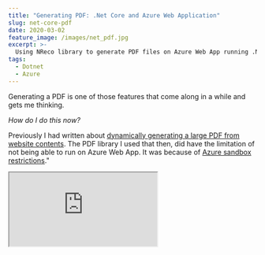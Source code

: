 ```yaml
---
title: "Generating PDF: .Net Core and Azure Web Application"
slug: net-core-pdf
date: 2020-03-02
feature_image: /images/net_pdf.jpg
excerpt: >-
  Using NReco library to generate PDF files on Azure Web App running .Net Core.
tags:
  - Dotnet
  - Azure
---
```

Generating a PDF is one of those features that come along in a while and gets me thinking.

_How do I do this now?_

Previously I had written about [dynamically generating a large PDF from website contents](/blog/generating-a-large-pdf-from-website-contents/). The PDF library I used that then, did have the limitation of not being able to run on Azure Web App. It was because of [Azure sandbox restrictions](https://github.com/projectkudu/kudu/wiki/Azure-Web-App-sandbox#pdf-generation-from-html)."

<iframe src="https://www.youtube.com/embed/fp-Rc3qNDdA" />

In this post we will look at how we can generate PDF in an Azure Web App and running .Net Core, what the limitations are and some tips and tricks to help with the development. I am using the [NReco HTML-to-PDF Generator for .Net](https://www.nrecosite.com/pdf_generator_net.aspx), which is a C# wrapper over [WkHtmlToPdf](https://wkhtmltopdf.org/).

> To use NReco HTML-To-PDF Generator with .Net Core, you need a [license](https://www.nrecosite.com/pdf_generator_net.aspx).

## Generating the PDF

### Generate HTML

To generate the PDF, we first need to generate HTML. [RazorLight](https://github.com/toddams/RazorLight) is a template engine based on Razor for .Net Core. It is available as a [NuGet package](https://www.nuget.org/packages/RazorLight/). I am using the latest available pre-release version - [2.0.0-beta4](https://www.nuget.org/packages/RazorLight/2.0.0-beta4). Razor light supports templates from Files / EmbeddedResources / Strings / Database or Custom Source. The source is configured when setting the RazorLightEngine to be used in the application. For .Net Core, we can inject an instance of _IRazorLightEngine_ for use in the application. The [ContentRootPath](https://docs.microsoft.com/en-us/dotnet/api/microsoft.extensions.hosting.ihostenvironment.contentrootpath?view=dotnet-plat-ext-3.1) is from the IWebHostEnvironment that can be injected to the [Startup class](https://docs.microsoft.com/en-us/aspnet/core/fundamentals/startup?view=aspnetcore-3.1#the-startup-class)

```csharp
var engine = new RazorLightEngineBuilder()
    .UseFileSystemProject($"{ContentRootPath}/PdfTemplates")
    .UseMemoryCachingProvider()
    .Build();

services.AddSingleton<IRazorLightEngine>(engine);

```

An instance of the engine is used to generate HTML from a razor view. By using _UseFileSystemProject_ function above, RazorLight picks up the templates from the provided file path. I have all the template files under a folder 'PdfTemplates'. Make sure to set the Template files (_\*.cshtml_), and any associated resource files (CSS and images) to '_Copy to Output Directory_'. RazorLight adds the templates in the path specified and makes them available against a template key. The template key format is different [based on the source](https://github.com/toddams/RazorLight#template-sources). e.g., When using filesystem template key is the relative path to the template file from the RootPath

The HtmlGenerationService below takes in a data object and generates the HTML string using the RazorLightEngine. By convention, it expects a template file (\*.cshtml) within a folder. E.g., For data type 'Quote', it expects a template with key 'Quote/Quote.cshtml'.

```csharp
public class HtmlGenerationService : IHtmlGenerationService
{
    private readonly IRazorLightEngine _razorLightEngine;

    public HtmlGenerationService(IRazorLightEngine razorLightEngine)
    {
        _razorLightEngine = razorLightEngine;
    }
    public async Task<string> Generate<T>(T data)
    {
        var template = typeof(T).Name;
        return await _razorLightEngine.CompileRenderAsync($"{template}/{template}.cshtml", data);
    }
}

```

I got the following error - _InvalidOperationException: Cannot find reference assembly 'Microsoft.AspNetCore.Antiforgery.dll' file for package Microsoft.AspNetCore.Antiforgery_ and had to set _PreserveCompilationReferences and PreserveCompilationContext_ in the csproj as mentioned [here](https://github.com/toddams/RazorLight#im-getting-cannot-find-reference-assembly-microsoftaspnetcoreantiforgerydll-exception-on-net-core-app-30-or-higher). Make sure to check the FAQ's if you are facing any error using the library.

### Generate PDF

With the HTML generated, we can use the HtmlToPdfConverter, the [NReco wrapper](https://www.nrecosite.com/pdf_generator_net.aspx) class, to convert it to PDF format. The library is free for .Net but needs a paid license for .Net Core. It is available as a [NuGet package](https://www.nuget.org/packages/NReco.PdfGenerator.LT/) and does work fine with .Net Core 3.1 as well.

> The [wkhtmltopdf binaries](https://wkhtmltopdf.org/downloads.html) must be deployed for your target platform(s) (Windows, Linux, or OS X) with your .NET Core app.

With .Net Core, the [wkhtmltopdf](https://wkhtmltopdf.org/) executable does not get bundled as part of the NuGet package. It is because the executable differs based on the hosting OS environment. Make sure to include the [executable](https://wkhtmltopdf.org/downloads.html) and set to be copied to the bin folder. By default, the converter looks for the executable (_wkhtmltopdf.exe_) under the folder _wkhtmltopdf_. The path is configurable.

```csharp
public class PdfGeneratorService : IPdfGeneratorService
{
    ...
    public PdfGeneratorService(
        IHtmlGenerationService htmlGenerationService, NRecoConfig config) {...}

    public async Task<byte[]> Generate<T>(T data)
    {
        var htmlContent = await HtmlGenerationService.Generate(data);
        return ToPdf(htmlContent);
    }

    private byte[] ToPdf(string htmlContent)
    {
        var htmlToPdf = new HtmlToPdfConverter();
        htmlToPdf.License.SetLicenseKey(
            _config.UserName,
            _config.License
        );
        if (RuntimeInformation.IsOSPlatform(OSPlatform.OSX))
        {
            htmlToPdf.WkHtmlToPdfExeName = "wkhtmltopdf";
        }
        return htmlToPdf.GeneratePdf(htmlContent);
    }
}

```

Calling the _GeneratePdf_ function with the HTML string returns the Pdf byte array. The Pdf byte array can be returned as a File or saved for later reference.

```csharp
public async Task<IActionResult> Get(string id)
{
    ...
    var result = await PdfGenerationService.Generate(model);
    return File(result, "application/pdf", $"Quote - {model.Number}.pdf");
}

```

## Limitations

Before using any PDF generation library, make sure you read the associated [docs and FAQ's](https://www.nrecosite.com/pdf_generator_net.aspx) as most of them have one limitation or the other. It's about finding the library that fits the purpose and budget.

**Must run on a dedicated VM backed plan** : NReco does work fine in Azure Web App as long as it in on a dedicated VM-based plan (Basic, Standard, Premium). If you are running on a Free or Shared plan, NReco will not work.

**Custom fonts are not supported** : On Azure Web App, there is a [limitation on the font's](https://feedback.azure.com/forums/169385-web-apps/suggestions/32622797-support-custom-web-fonts-in-azure-app-services). Custom fonts are ignored, and system-installed fonts are used.

**Not all Browser features available** : wkhtmltopdf uses Qt WebKit rendering engine to render the HTML into PDF. You will need to play around and see what works and what doesn't. I have seen this mostly affecting with CSS (as Flexbox and CSS Grid support was unavailalbe in the version I was using).

[![](/images/asp_net_core_banner.png)](https://www.youtube.com/playlist?list=PL59L9XrzUa-nqfCHIKazYMFRKapPNI4sP)

## Development Tips & Tricks

Here are a few things that helped speed up the development of the Razor file.

### Render Razor View While Development

Once I had the PDF generation pipeline set up, the challenge was to get the formatting with real-time feedback. I didn't want to download the PDF and verify every time I made a change.

To see the output of the razor template as and when you make changes, return the HTML content as _ContentResult_ back on the API endpoint. When calling this from a browser, it will automatically render it.

```csharp
[HttpGet]
[Route("{id}")]
public async Task<IActionResult> Get(string id, [FromQuery]bool? html)
{   ...
    if (html.GetValueOrDefault())
    {
        var htmlResult = await HtmlGenerationService.Generate(model);
        return new ContentResult() {
            Content = htmlResult,
            ContentType = "text/html",
            StatusCode = 200 };
    }

    var result = await PdfGenerationService.Generate(model);
    return File(result, "application/pdf", $"Quote - {model.Number}.pdf");
}

```

With caching turned off ( comment out _UseMemoryCachingProvider_) and using files as the source (_UseFileSystemProject_ ), RazorLightEngineProvider will load the new file every time it renders. Any time you make a change to the razor view, refresh the API endpoint for the updated HTML.

Please make sure the final PDF looks as expected since the local browser might render the HTML different from what wkhtmltopdf uses.

### Styles in Sass

I did not want to miss out on writing Sass for CSS but did not want to set up any automated scripts/pipeline for just the templates. [Web Compiler](https://marketplace.visualstudio.com/items?itemName=MadsKristensen.WebCompiler), a Visual Studio extension, makes it easy to compile Sass to CSS. Once you have the extension installed, right-click on the SCSS to compile to CSS. It adds a config file to the solution, and from then on automatically compiles when the SCSS file changes.

The next time you come across a feature to generate PDF's I hope this helps you get started. The source code for this is available [here](https://github.com/rahulpnath/Blog/tree/master/PdfNetCore/PdfNetCore). Set the NRecoConfig in the appsettings.json to start creating PDF's. I hope this helps!